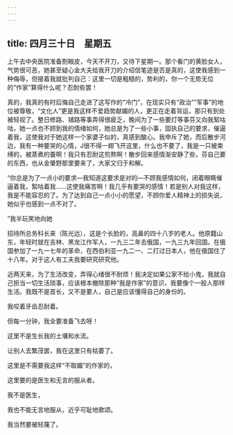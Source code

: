 ```yaml
---
---
---
```

title: 四月三十日　星期五
---




上午去中央医院准备割眼皮，今天不开刀，又待下星期一。那个看门的黄脸女人，气势很可恶，她甚至疑心金大夫给我开刀的介绍信笔迹是否是真的，这使我感到一种侮辱，但接着我就批判自己：这里一切是粗糙的，势利的，你一个无势无位的“作家”算得什么呢？忍耐些罢！

真的，我真的有时后悔自己走进了这写作的“冷门”，在现实只有“政治”“军事”的地位被尊敬，“文化人”更是我这样不爱趋势献媚的人，更正在走着背运，那只有到处被轻视了。整日修路、铺路等事弄得很疲乏，晚间为了一些要灯等事芬又向我絮咕咕，她一点也不顾到我的情绪如何，她总是为了一些小事，固执自己的要求，催逼着我，这使我对于她这样一个家婆子似的，真感到酸心。我申斥了她，而后散步河边，我有一种要哭的心情，J很不得一翅飞开这里，什么也不要了，我是一只被束缚的，被蒸煮的蚕啊！我只有忍耐这煎熬啊！散步回来感情渐安静了些，芬自己要的东西，也从金肇野那里要来了，大家又归于和解。

“你总是为了一点小的要求―我知道这要求是对的―不顾我感情如何，闭着眼睛催逼着我，絮咕着我……这使我痛苦啊！我几乎有要哭的感情！若是别人对我这样，我是不能容忍的了。为了达到自己一点小小的愿望，不顾你爱人精神上的损失说，她似乎也感到一点不对了。

”我半玩笑地向她

招待所总务科长来（陈光远），这是个长脸的，高鼻的四十八岁的老人。他原籍山东，年轻时就在吉林、黑龙江作军人，一九三二年去俄国，一九三九年回国。在俄国参加了一九一七年的革命，在西伯利亚一九二一、二打过日本人，他在俄国住了十八年。对于这人有工夫我要研究研究他。

近两天来，为了生活改变，弄得心绪很不耐烦！我决定如果公家不给小鬼，我就自己担当一切生活琐事，应该根本撤除那种“我是作家”的意识，我要像个一般人那样生活。我既不是首长，又不是要人，自己是应该懂得自己的身份的。

我咬着牙齿忍耐着。

但每一分钟，我全要准备飞去呀！

这里不是生长我的土壤和水流。

让别人去繁茂罢，我在这里只有枯萎了。

这里是不需要我这样“不取媚”的作家的，

这里要的是医生和无言的服从者。

我不是医生，

我也不能无言地服从，近乎可耻地歌颂。

我当然要被轻蔑了。